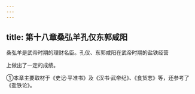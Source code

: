```yaml
---
---
---
```

title: 第十八章桑弘羊孔仅东郭咸阳
---



桑弘羊是武帝时期的理财名臣。孔仅、东郭咸阳在武帝时期的盐铁经营

上做出了一定的成绩。

①本章主要取材于《史记·平准书》及《汉书·武帝纪》、《食货志》等，还参考了《盐铁论》。
